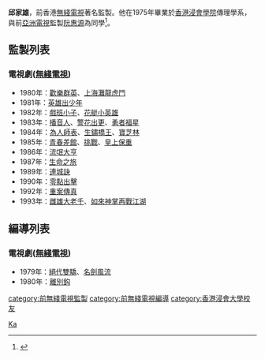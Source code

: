 {{藝人
|姓名 = 邱家雄
|類型 = 監製
|圖片 = 
|圖片尺寸 = 
|圖片簡介 = 
|本名 = 
|外文名 = 
|外文 = 
|羅馬拼音 = Yau Ka Hung
|英文名 = 
|暱稱 = 
|其他藝名 = 
|國籍 = 
|民族 = 
|籍貫 = 
|出生日期 = 
|出生地點 = 
|逝世日期 = 
|逝世地點 = 
|職業 = 
|語言 = 
|教育程度 = [[香港浸會學院|香港浸會學院]]傳理學系
|母校 = 
|宗教信仰 = 
|配偶 = 
|兒女 = 
|父母 = 
|親屬 = 
|音樂類型 = 
|演奏樂器 = 
|出道地點 = 
|出道日期 = 
|出道作 = 
|代表作 = 
|著名角色 = 
|活躍年代 = 
|唱片公司 = 
|經紀公司 = 
|網站 = 
|相關團體 = 
|IMDb = 
|現任成員 = 
|過往成員 = 
|獎項 = 
}}

'''邱家雄'''，前香港[[無綫電視|無綫電視]]著名監製。他在1975年畢業於[[香港浸會學院|香港浸會學院]]傳理學系，與前[[亞洲電視|亞洲電視]]監製[[阮惠源|阮惠源]]為同學<ref>{{cite news |title=浸會學院第十六屆畢業禮 廉政專員姬達致詞 |url=https://mmis.hkpl.gov.hk/coverpage/-/coverpage/view?_coverpage_WAR_mmisportalportlet_hsf=%E7%95%A2%E6%A5%AD%E7%A6%AE&_coverpage_WAR_mmisportalportlet_actual_q=%28%20verbatim_dc.collection%3A%28%22Old%5C%20HK%5C%20Newspapers%22%29%20%29%20AND+%28%20%28%20allTermsMandatory%3A%28true%29%20OR+all_dc.title%3A%28%E7%95%A2%E6%A5%AD%E7%A6%AE%29%20OR+all_dc.creator%3A%28%E7%95%A2%E6%A5%AD%E7%A6%AE%29%20OR+all_dc.contributor%3A%28%E7%95%A2%E6%A5%AD%E7%A6%AE%29%20OR+all_dc.subject%3A%28%E7%95%A2%E6%A5%AD%E7%A6%AE%29%20OR+fulltext%3A%28%E7%95%A2%E6%A5%AD%E7%A6%AE%29%20OR+all_dc.description%3A%28%E7%95%A2%E6%A5%AD%E7%A6%AE%29%20%29%20%29&_coverpage_WAR_mmisportalportlet_sort_field=dc.publicationdate_bsort&p_r_p_-1078056564_c=QF757YsWv59%2F9WIUSQ5l79ke%2FvJwgHM%2F&_coverpage_WAR_mmisportalportlet_o=912&_coverpage_WAR_mmisportalportlet_sort_order=asc&_coverpage_WAR_mmisportalportlet_filter=dc.publicationdate_dt%3A%5B1970-01-01T00%3A00%3A00Z+TO+1979-12-31T15%3A59%3A59Z%5D |page=16 |language= |newspaper=華僑日報 | date=1975-12-08 |accessdate=2022-05-09 |quote= }}</ref>。

==監製列表==
===電視劇([[無綫電視|無綫電視]])===
*1980年：[[歡樂群英|歡樂群英]]、[[上海灘龍虎鬥|上海灘龍虎鬥]]
*1981年：[[英雄出少年|英雄出少年]]
*1982年：[[戲班小子|戲班小子]]、[[花艇小英雄|花艇小英雄]]
*1983年：[[播音人_(無綫電視劇集)|播音人]]、[[警花出更|警花出更]]、[[勇者福星|勇者福星]]
*1984年：[[為人師表|為人師表]]、[[生鏽橋王|生鏽橋王]]、[[寶芝林_(電視劇)|寶芝林]]
*1985年：[[青春差館|青春差館]]、[[挑戰_(1985年電視劇)|挑戰]]、[[皇上保重|皇上保重]]
*1986年：[[流氓大亨|流氓大亨]]
*1987年：[[生命之旅_(電視劇)|生命之旅]]
*1989年：[[連城訣_(1989年電視劇)|連城訣]]
*1990年：[[零點出擊|零點出擊]]
*1992年：[[重案傳真|重案傳真]]
*1993年：[[雌雄大老千|雌雄大老千]]、[[如來神掌再戰江湖|如來神掌再戰江湖]]

==編導列表==
===電視劇([[無綫電視|無綫電視]])===
*1979年：[[絕代雙驕_(1979年電視劇)|絕代雙驕]]、[[名劍風流_(電視劇)|名劍風流]]
*1980年：[[離別鈎|離別鈎]]

[[Category:邱姓|Ka]]
[[category:前無綫電視監製|category:前無綫電視監製]]
[[category:前無綫電視編導|category:前無綫電視編導]]
[[category:香港浸會大學校友|category:香港浸會大學校友]]